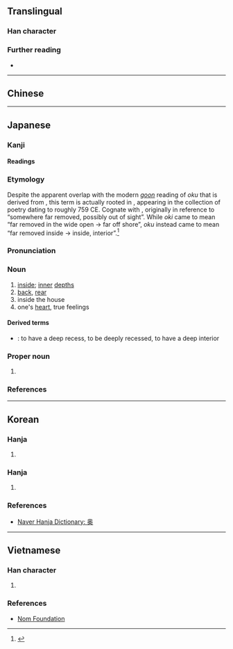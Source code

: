 {{also|奧}}
{{character info}}
==Translingual==
{{ja-forms|奥|奥|[[奧]]}}

===Han character===
{{Han char|rn=37|rad=大|as=09|sn=12|four=|canj=HBK,XHBK|ids=⿱⿵⿱丿冂米大}}

===Further reading===
* {{Han ref|kx=0253.151|dkj=05981|hdz=10545.070|uh=5965|ud=22885}}

----

==Chinese==
{{zh-see|奧|sv}}

----

==Japanese==
{{ja-kanji forms|奥|奧}}

===Kanji===
{{ja-kanji|grade=c|rs=大09|kyu=奧}}

====Readings====
{{ja-readings
|goon=おう<あう,おく<をく
|kanon=いく<ゐく,おう<あう
|kanyoon=おく<をく
|kun=おく-,おく-まる
|nanori=くま,おお,おん,つ,のく
}}

===Etymology===
{{ja-kanjitab|yomi=k|おく}}
Despite the apparent overlap with the modern [[呉音#Japanese|''goon'']] reading of ''oku'' that is derived from {{cog|ltc|-}}, this term is actually rooted in {{der|ja|ojp|-|sort=おく}}, appearing in the ''{{w|Man'yōshū}}'' collection of poetry dating to roughly 759 CE. Cognate with {{m|ja|沖|tr=oki|t=the open sea, offshore}}, originally in reference to “somewhere far removed, possibly out of sight”. While ''oki'' came to mean “far removed in the wide open → far off shore”, ''oku'' instead came to mean “far removed inside → inside, interior”.<ref name="KDJ">{{R:Kokugo Dai Jiten}}</ref>

===Pronunciation===
{{ja-pron|yomi=k|おく|acc=1|acc_ref=DJR,SMK5}}

===Noun===
{{ja-noun|おく}}

# [[inside]]; [[inner]] [[depth]]s
# [[back]], [[rear]]
# inside the house
# one's [[heart]], true feelings

====Derived terms====
{{der-top}}
* {{ja-r|奥まる|おくまる}}: to have a deep recess, to be deeply recessed, to have a deep interior
{{der-bottom}}

===Proper noun===
{{ja-pos|おく|proper}}

# {{surname|ja|sort=おく}}

===References===
<references/>

----

==Korean==

===Hanja===
{{ko-hanja|깊다|깊을|오}}

# {{alt form|ko|奧||{{hanja form of|오|[[deep]]}}}}

===Hanja===
{{ko-hanja|따뜻하다|따뜻할|욱}}

# {{alt form|ko|燠}}

===References===
* [https://hanja.dict.naver.com/hanja?q=奥 Naver Hanja Dictionary: 奥]

----

==Vietnamese==

===Han character===
{{vi-readings|nom=áo|rs=大09}}

# {{rfdef|vi|sort=大09}}

===References===
* [http://nomfoundation.org/common/nom_details.php?codepoint=5965 Nom Foundation]